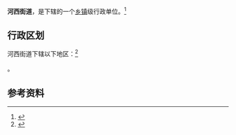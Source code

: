 {{中国乡级行政区|63/28/02/001/000}}

'''河西街道'''，是{{PRC admin/fullname|63/28/02/001/000|3}}下辖的一个[[乡镇|乡镇]]级行政单位。<ref>{{PRC admin/ref sgc|{{PRC admin/parent|63/28/02/001/000}}}}</ref>

== 行政区划 ==

河西街道下辖以下地区：<ref>{{PRC admin/ref sgc|63/28/02/001/000}}</ref>

{{PRC admin/children|63/28/02/001/000}}。

== 参考资料 ==

{{reflist}}

{{行政区划小作品}}
{{PRC admin/navcat|63/28/02/001/000}}